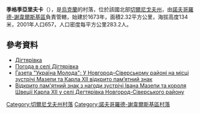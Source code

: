 {{coord|51|55|25|N|33|8|31|E|scale:100000|display=title}}

'''季格季亞里夫卡'''（{{lang-uk|Дігтярівка}}），是[[烏克蘭|烏克蘭]]的村落，位於該國北部[[切爾尼戈夫州|切爾尼戈夫州]]，由[[諾夫哥羅德-謝韋爾斯基區|諾夫哥羅德-謝韋爾斯基區]]負責管轄，始建於1673年，面積2.32平方公里，海拔高度134米，2001年人口657，人口密度每平方公里283.2人。

==參考資料==
* [http://gska2.rada.gov.ua/pls/z7502/A005?rdat1=22.12.2008&rf7571=40647 Дігтярівка]{{dead link|date=2017年12月 |bot=InternetArchiveBot |fix-attempted=yes }}
* [http://weather.in.ua/ua/chernigovskaja/6803 Погода в селі Дігтярівка]{{Wayback|url=http://weather.in.ua/ua/chernigovskaja/6803 |date=20170329235545 }}
* [http://umoloda.kiev.ua/number/1244/219/44091/ Газета "Україна Молода": У Новгород–Сіверському районі на місці зустрічі Мазепи та Карла XII відкрито пам’ятний знак]{{Wayback|url=http://umoloda.kiev.ua/number/1244/219/44091/ |date=20120212055325 }}
* [http://cult.gov.ua/news/2008-09-12-557 Відкрито пам'ятний знак з нагоди зустрічі Івана Мазепи та короля Швеції Карла ХІІ у селі Дегтярівка Новгород-Сіверського району]{{Wayback|url=http://cult.gov.ua/news/2008-09-12-557 |date=20161116090119 }}

[[Category:切爾尼戈夫州村落|Category:切爾尼戈夫州村落]]
[[Category:諾夫哥羅德-謝韋爾斯基區村落|Category:諾夫哥羅德-謝韋爾斯基區村落]]


{{Chernihiv-geo-stub}}